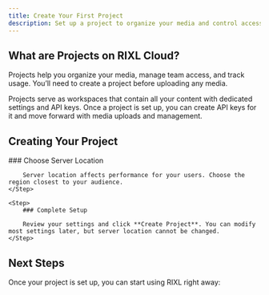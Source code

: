 ```yaml
---
title: Create Your First Project
description: Set up a project to organize your media and control access.
---
```



## What are Projects on RIXL Cloud?

Projects help you organize your media, manage team access, and track usage. You’ll need to create a project before uploading any media.

<Callout type="info">
Projects serve as workspaces that contain all your content with dedicated settings and API keys. Once a project is set up, you can create API keys for it and move forward with media uploads and management.
</Callout>

## Creating Your Project

[//]: # (<div className="grid gap-6 sm:grid-cols-3 mt-6">)

[//]: # (    <InfoCard title="Create a Project" description={`Choose a template or start from scratch\nInvite collaborators\nConfigure project settings`} />)

[//]: # (    <InfoCard title="Upload Content" description={`Supported formats listed below\nAutomatic transcoding for video\nImage optimization and thumbnails`} />)

[//]: # (    <InfoCard title="Integrate APIs" description={`Generate API keys\nUse SDKs and examples\nMonitor usage and quotas`} />)

[//]: # (</div>)


<Steps>
    <Step>
        ### Choose Server Location

        Server location affects performance for your users. Choose the region closest to your audience.
    </Step>

    <Step>
        ### Complete Setup

        Review your settings and click **Create Project**. You can modify most settings later, but server location cannot be changed.
    </Step>
</Steps>

## Next Steps

Once your project is set up, you can start using RIXL right away:

<Cards>
    <Card
        title="Upload Your First Media"
        description="Start processing videos and images"
        href="/docs/uploads"
    />
    <Card
        title="Explore the Dashboard"
        description="Learn to navigate the project management interface"
        href="/docs/dashboard/guide"
    />
    <Card
        title="Manage API Keys"
        description="Create additional authentication tokens as needed"
        href="/docs/dashboard/api-keys"
    />
    <Card
        title="API Documentation"
        description="Integrate RIXL into your applications"
        href="/docs/api-reference"
    />
</Cards>

